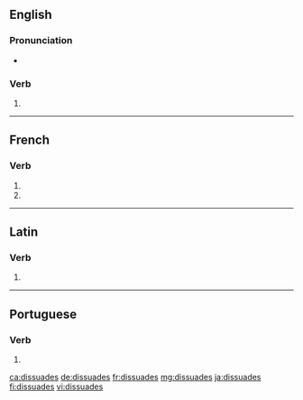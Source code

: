 {{also|dissuadés}}
==English==

===Pronunciation===
* {{rhymes|eɪdz|lang=en}}

===Verb===
{{head|en|verb form}}

# {{en-third-person singular of|dissuade}}

----

==French==

===Verb===
{{fr-verb-form}}

# {{inflection of|dissuader||2|s|pres|indc|lang=fr}}
# {{inflection of|dissuader||2|s|pres|subj|lang=fr}}

----

==Latin==

===Verb===
{{la-verb-form|dissuādēs}}

# {{inflection of|dissuādeō||2|s|pres|actv|indc|lang=la}}

----

==Portuguese==

===Verb===
{{pt-verb-form}}

# {{pt-verb-form-of|dissuadir}}

[[ca:dissuades]]
[[de:dissuades]]
[[fr:dissuades]]
[[mg:dissuades]]
[[ja:dissuades]]
[[fi:dissuades]]
[[vi:dissuades]]